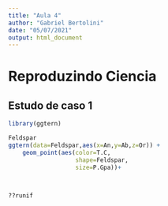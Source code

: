 ```yaml
---
title: "Aula 4"
author: "Gabriel Bertolini"
date: "05/07/2021"
output: html_document
---
```

# Reproduzindo Ciencia
## Estudo de caso 1

```r
library(ggtern)
```

```r
Feldspar
ggtern(data=Feldspar,aes(x=An,y=Ab,z=Or)) + 
    geom_point(aes(color=T.C,
                   shape=Feldspar,
                   size=P.Gpa))+
  


??runif

```

